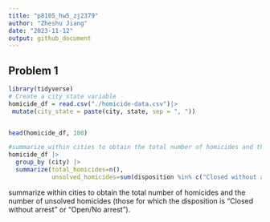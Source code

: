 ```yaml
---
title: "p8105_hw5_zj2379"
author: "Zheshu Jiang"
date: "2023-11-12"
output: github_document
---
```


## Problem 1
```r
library(tidyverse)
# Create a city_state variable
homicide_df = read.csv("./homicide-data.csv")|>
 mutate(city_state = paste(city, state, sep = ", "))


head(homicide_df, 100)

#summarize within cities to obtain the total number of homicides and the number of unsolved homicides 
homicide_df |>
  group_by (city) |>
  summarize(total_homicides=n(),
            unsolved_homicides=sum(disposition %in% c("Closed without arrest","Closed by arrest")))
```

 summarize within cities to obtain the total number of homicides and the number of unsolved homicides (those for which the disposition is “Closed without arrest” or “Open/No arrest”).
